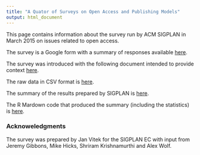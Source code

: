 ```yaml
---
title: "A Quator of Surveys on Open Access and Publishing Models"
output: html_document
---
```


This page contains information about the survey run by ACM SIGPLAN in March 2015 on issues related to open access.

The survey is a Google form with a summary of responses available [here](https://docs.google.com/forms/d/1Jl3UvFX9zae9F9vvjK6HfCWjJV2ZF6RWSX78O6Eee94/viewanalytics#start=publishanalytics).

The survey was introduced with the following document intended to provide context [here](http://goo.gl/vlCtn2).

The raw data in CSV format is [here](http://janvitek.org/who/Who.csv).

The summary of the results prepared by SIGPLAN is [here](http://janvitek.org/whoowns.html).

The R Mardown code that produced the summary (including the statistics) is [here](http://janvitek.org/who/whoowns.rmd).


### Acknoweledgments

The survey was prepared by Jan Vitek for the SIGPLAN EC with input from Jeremy Gibbons, Mike Hicks, Shriram Krishnamurthi and Alex Wolf.